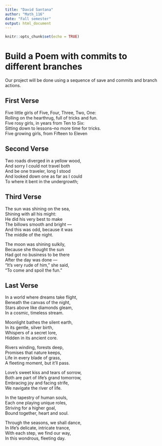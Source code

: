 ```yaml
---
title: "David Santana"
author: "Math_116"
date: "Fall semester"
output: html_document
---
```


```r
knitr::opts_chunk$set(echo = TRUE)
```
# Build a Poem with commits to different branches
Our project will be done using a sequence of save and commits and branch actions.
<!-- Do not modify or change any text in "!--" bracketed areas such as this --- these are instructions to
you, if you change any of this the git program will notice it and compromise your git merging strategy !-->

## First Verse 
<!--Put the first five lines of a poem by Lewis Carrol in this section!-->
Five little girls of Five, Four, Three, Two, One:  
Rolling on the hearthrug, full of tricks and fun.  
Five rosy girls, in years from Ten to Six:  
Sitting down to lessons--no more time for tricks.  
Five growing girls, from Fifteen to Eleven  

## Second Verse
<!--Put the first five lines of a poem by Robert Frost here!-->
Two roads diverged in a yellow wood,  
And sorry I could not travel both  
And be one traveler, long I stood  
And looked down one as far as I could  
To where it bent in the undergrowth; 

## Third Verse
<!--Put the first two verses of The Walrus and the Carpenter here!-->
The sun was shining on the sea,  
      Shining with all his might:  
He did his very best to make  
      The billows smooth and bright —  
And this was odd, because it was  
      The middle of the night.  

The moon was shining sulkily,  
      Because she thought the sun  
Had got no business to be there  
      After the day was done —  
"It's very rude of him," she said,  
      "To come and spoil the fun."  

## Last Verse
<!--Put a short poem you created using chatGPT of 20 to 30 lines,here!-->
In a world where dreams take flight,  
Beneath the canvas of the night,  
Stars above like diamonds gleam,  
In a cosmic, timeless stream.  

Moonlight bathes the silent earth,  
In its gentle, silver birth,  
Whispers of a secret lore,  
Hidden in its ancient core.  

Rivers winding, forests deep,  
Promises that nature keeps,  
Life in every blade of grass,  
A fleeting moment, but it'll pass.  

Love's sweet kiss and tears of sorrow,  
Both are part of life's grand tomorrow,  
Embracing joy and facing strife,  
We navigate the river of life.  

In the tapestry of human souls,  
Each one playing unique roles,  
Striving for a higher goal,  
Bound together, heart and soul.  

Through the seasons, we shall dance,  
In life's delicate, intricate trance,  
With each step, we find our way,  
In this wondrous, fleeting day.  